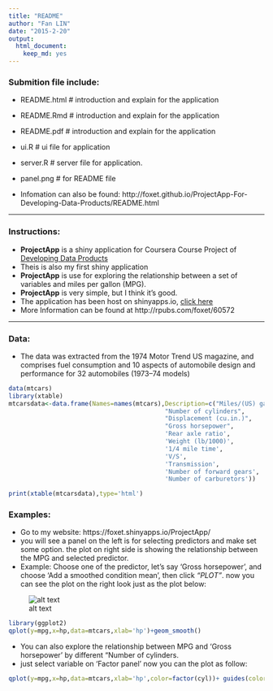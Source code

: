 ```yaml
---
title: "README"
author: "Fan LIN"
date: "2015-2-20"
output:
  html_document:
    keep_md: yes
---
```

### Submition file include:
- README.html   # introduction and explain for the application
- README.Rmd   # introduction and explain for the application
- README.pdf   # introduction and explain for the application
- ui.R         # ui file for application
- server.R     # server file for application.
- panel.png    # for README file

- Infomation can also be found: http://foxet.github.io/ProjectApp-For-Developing-Data-Products/README.html

----------------------------------------------------------
 
### Instructions:
- **ProjectApp** is a shiny application for Coursera Course Project of [Developing Data Products](https://class.coursera.org/devdataprod-011)
- Theis is also my first shiny application
- **ProjectApp** is use for exploring the relationship between a set of variables and miles per gallon (MPG).
- **ProjectApp** is very simple, but I think it's good.
- The application has been host on shinyapps.io, [click here](https://foxet.shinyapps.io/ProjectApp/)
- More Information can be found at http://rpubs.com/foxet/60572

---------------------------------------------------------
### Data:
- The data was extracted from the 1974 Motor Trend US magazine, and comprises fuel consumption and 10 aspects of automobile design and performance for 32 automobiles (1973–74 models)  
```r
data(mtcars)
library(xtable)
mtcarsdata<-data.frame(Names=names(mtcars),Description=c("Miles/(US) gallon",
                                           "Number of cylinders",
                                           "Displacement (cu.in.)",
                                           "Gross horsepower",
                                           'Rear axle ratio',
                                           'Weight (lb/1000)',
                                           '1/4 mile time',
                                           'V/S',
                                           'Transmission',
                                           'Number of forward gears',
                                           'Number of carburetors'))

```
```r
print(xtable(mtcarsdata),type='html')
```

### Examples:
- Go to my website: https://foxet.shinyapps.io/ProjectApp/
- you will see a panel on the left is for selecting predictors and make set some option. the plot on right side is showing the relationship between the MPG and selected predictor.
- Example: Choose one of the predictor, let's say 'Gross horsepower', and choose 'Add a smoothed condition mean', then click *"PLOT"*. now you can see the plot on the right look just as the plot below:

![alt text](panel.png)
```r
library(ggplot2)
qplot(y=mpg,x=hp,data=mtcars,xlab='hp')+geom_smooth()
```

- You can also explore the relationship between MPG and 'Gross horsepower' by different "Number of cylinders. 
- just select variable on 'Factor panel' now you can the plot as follow:  

```r
qplot(y=mpg,x=hp,data=mtcars,xlab='hp',color=factor(cyl))+ guides(color=guide_legend(title='cyl'))
```

